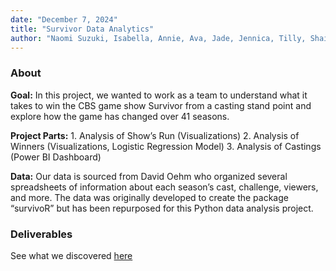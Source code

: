 ```yaml
---
date: "December 7, 2024"
title: "Survivor Data Analytics"
author: "Naomi Suzuki, Isabella, Annie, Ava, Jade, Jennica, Tilly, Shaina, Sydney, Victoria"
---
```


### About

**Goal:** In this project, we wanted to work as a team to understand what it takes to win the CBS game show Survivor from a casting stand point and explore how the game has changed over 41 seasons.  

**Project Parts:** 
1. Analysis of Show’s Run (Visualizations)
2. Analysis of Winners (Visualizations, Logistic Regression Model)
3. Analysis of Castings (Power BI Dashboard)

**Data:** Our data is sourced from David Oehm who organized several spreadsheets of information about each season’s cast, challenge, viewers, and more. The data was originally developed to create the package “survivoR” but has been repurposed for this Python data analysis project. 

### Deliverables

See what we discovered [here](/survivor_analytics.pdf)
